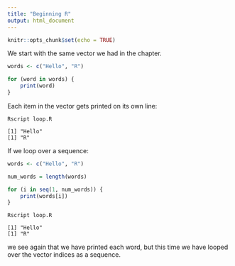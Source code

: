 ```yaml
---
title: "Beginning R"
output: html_document
---
```


```r
knitr::opts_chunk$set(echo = TRUE)
```

We start with the same vector we had in the chapter.

```R
words <- c("Hello", "R")

for (word in words) {
    print(word)
}
```

Each item in the vector gets printed on its own line:

```
Rscript loop.R

[1] "Hello"
[1] "R"
```

If we loop over a sequence:

```R
words <- c("Hello", "R")

num_words = length(words)

for (i in seq(1, num_words)) {
    print(words[i])
}
```

```
Rscript loop.R

[1] "Hello"
[1] "R"
```

we see again that we have printed each word, but this time we have
looped over the vector indices as a sequence.



